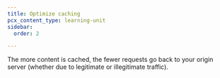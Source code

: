 ```yaml
---
title: Optimize caching
pcx_content_type: learning-unit
sidebar:
  order: 2

---
```



The more content is cached, the fewer requests go back to your origin server (whether due to legitimate or illegitimate traffic).

<Render file="cache-optimization" />
